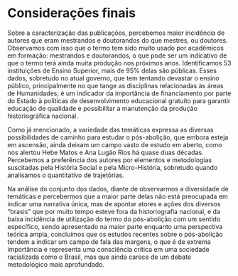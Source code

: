 # Considerações finais {.unnumbered}

Sobre a caracterização das publicações, percebemos maior incidência de autores que eram mestrandos e doutorandos do que mestres, ou doutores. Observamos com isso que o termo tem sido muito usado por acadêmicos em formação: mestrandos e doutorandos, o que pode ser um indicativo de que o termo terá ainda muita produção nos próximos anos. Identificamos 53 instituições de Ensino Superior, mais de 95% delas são públicas. Esses dados, sobretudo no atual governo, que tem tentando devastar o ensino público, principalmente no que tange as disciplinas relacionadas às áreas de Humanidades, é um indicador da importância de financiamento por parte do Estado à políticas de desenvolvimento educacional gratuito para garantir educação de qualidade e possibilitar a manutenção da produção historiográfica nacional.

Como já mencionado, a variedade das temáticas expressa as diversas possibilidades de caminho para estudar o pós-abolição, que embora esteja em ascensão, ainda deixam um campo vasto de estudo em aberto, como nos alertou Hebe Matos e Ana Lugão Rios há quase duas décadas. Percebemos a preferência dos autores por elementos e metodologias suscitadas pela História Social e pela Micro-História, sobretudo quando analisamos o quantitativo de trajetórias.

Na análise do conjunto dos dados, diante de observarmos a diversidade de temáticas e percebermos que a maior parte delas não está preocupada em indicar uma narrativa única, mas de apontar atores e ações dos diversos “brasis” que por muito tempo esteve fora da historiografia nacional, e da baixa incidência de utilização do termo do pós-abolição com um sentido específico, sendo apresentado na maior parte enquanto uma perspectiva teórica ampla, concluímos que os estudos recentes sobre o pós-abolição tendem a indicar um campo de fala das margens, o que é de extrema importância e representa uma consciência crítica em uma sociedade racializada como o Brasil, mas que ainda carece de um debate metodológico mais aprofundado.
